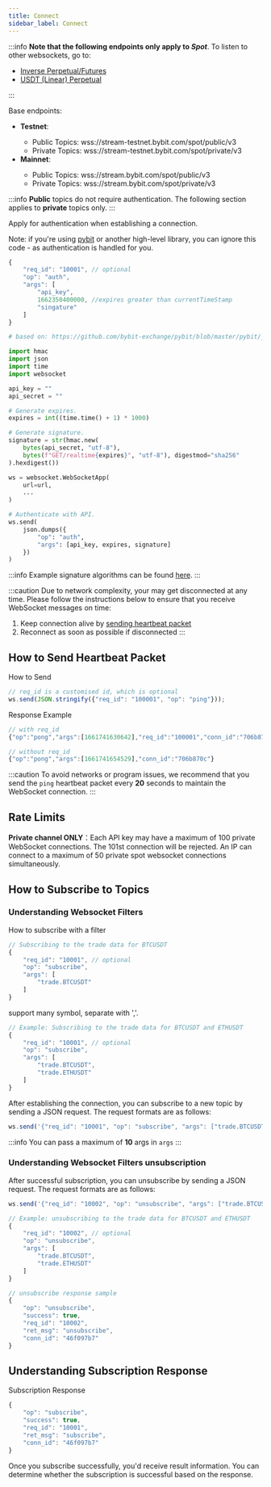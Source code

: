```yaml
---
title: Connect
sidebar_label: Connect
---
```



:::info
<b>Note that the following endpoints only apply to <i>Spot</i></b>. To listen to other websockets, go to:
<ul>
  <li><a href="https://bybit-exchange.github.io/docs/inverse/#t-websocketauthentication">Inverse Perpetual/Futures</a></li>
  <li><a href="https://bybit-exchange.github.io/docs/linear/#t-websocketauthentication">USDT (Linear) Perpetual</a></li>
</ul>
:::

Base endpoints:
<ul>
  <li><b>Testnet</b>:</li>
  <ul>
    <li>Public Topics: <span id="testnet_address">wss://stream-testnet.bybit.com/spot/public/v3</span></li>
    <li>Private Topics: <span id="testnet_private_address">wss://stream-testnet.bybit.com/spot/private/v3</span></li>
  </ul>
  <li><b>Mainnet</b>:</li>
  <ul>
    <li>Public Topics: <span id="mainnet_address">wss://stream.bybit.com/spot/public/v3</span></li>
    <li>Private Topics: <span id="mainnet_private_address">wss://stream.bybit.com/spot/private/v3</span></li>
  </ul>
</ul>

:::info
<b>Public</b> topics do not require authentication. The following section applies to <b>private</b> topics only.
:::


<p>Apply for authentication when establishing a connection.</p>
<p>Note: if you're using <a href="https://github.com/bybit-exchange/pybit">pybit</a> or another high-level library, you can ignore this code - as authentication is handled for you.</p>

```javascript
{
    "req_id": "10001", // optional
    "op": "auth",
    "args": [
        "api_key",
        1662350400000, //expires greater than currentTimeStamp
        "singature"
    ]
}
```

```python
# based on: https://github.com/bybit-exchange/pybit/blob/master/pybit/_http_manager.py

import hmac
import json
import time
import websocket

api_key = ""
api_secret = ""

# Generate expires.
expires = int((time.time() + 1) * 1000)

# Generate signature.
signature = str(hmac.new(
    bytes(api_secret, "utf-8"),
    bytes(f"GET/realtime{expires}", "utf-8"), digestmod="sha256"
).hexdigest())

ws = websocket.WebSocketApp(
    url=url,
    ...
)

# Authenticate with API.
ws.send(
    json.dumps({
        "op": "auth",
        "args": [api_key, expires, signature]
    })
)
```

:::info
Example signature algorithms can be found <a href="https://github.com/bybit-exchange/api-usage-examples">here</a>.
:::

:::caution
Due to network complexity, your may get disconnected at any time. Please follow the instructions below to ensure that you receive WebSocket messages on time:
1. Keep connection alive by <a href="#t-heartbeat">sending heartbeat packet</a>
2. Reconnect as soon as possible if disconnected
:::


## How to Send Heartbeat Packet
How to Send

```javascript
// req_id is a customised id, which is optional
ws.send(JSON.stringify({"req_id": "100001", "op": "ping"}));
```

Response Example

```javascript
// with req_id
{"op":"pong","args":[1661741630642],"req_id":"100001","conn_id":"706b870c"}

// without req_id
{"op":"pong","args":[1661741654529],"conn_id":"706b870c"}
```


:::caution
To avoid networks or program issues, we recommend that you send the <code>ping</code> heartbeat packet every <b>20</b> seconds to maintain the WebSocket connection.
:::


## Rate Limits
<b>Private channel ONLY</b>：Each API key may have a maximum of 100 private WebSocket connections. The 101st connection will be rejected.
An IP can connect to a maximum of 50 private spot websocket connections simultaneously.


## How to Subscribe to Topics
### Understanding Websocket Filters

How to subscribe with a filter

```javascript
// Subscribing to the trade data for BTCUSDT
{
    "req_id": "10001", // optional
    "op": "subscribe",
    "args": [
        "trade.BTCUSDT"
    ]
}
```

support many symbol, separate with ','.

```javascript
// Example: Subscribing to the trade data for BTCUSDT and ETHUSDT
{
    "req_id": "10001", // optional
    "op": "subscribe",
    "args": [
        "trade.BTCUSDT",
        "trade.ETHUSDT"
    ]
}
```

<p>After establishing the connection, you can subscribe to a new topic by sending a JSON request. The request formats are as follows:</p>


```javascript
ws.send('{"req_id": "10001", "op": "subscribe", "args": ["trade.BTCUSDT", "trade.ETHUSDT", "tickers.BTCUSDT", "bookticker.BTCUSDT"]}')
```

:::info
You can pass a maximum of <b>10</b> args in <code>args</code>
:::

### Understanding Websocket Filters unsubscription

<p>After successful subscription, you can unsubscribe by sending a JSON request. The request formats are as follows:</p>

```javascript
ws.send('{"req_id": "10002", "op": "unsubscribe", "args": ["trade.BTCUSDT"]}');
```

```javascript
// Example: unsubscribing to the trade data for BTCUSDT and ETHUSDT
{
    "req_id": "10002", // optional
    "op": "unsubscribe",
    "args": [
        "trade.BTCUSDT",
        "trade.ETHUSDT"
    ]
}
```

```javascript
// unsubscribe response sample
{
    "op": "unsubscribe",
    "success": true,
    "req_id": "10002",
    "ret_msg": "unsubscribe",
    "conn_id": "46f097b7"
}
```

## Understanding Subscription Response
Subscription Response

```javascript
{
    "op": "subscribe",
    "success": true,
    "req_id": "10001",
    "ret_msg": "subscribe",
    "conn_id": "46f097b7"
}
```

Once you subscribe successfully, you'd receive result information. You can determine whether the subscription is successful based on the response.
